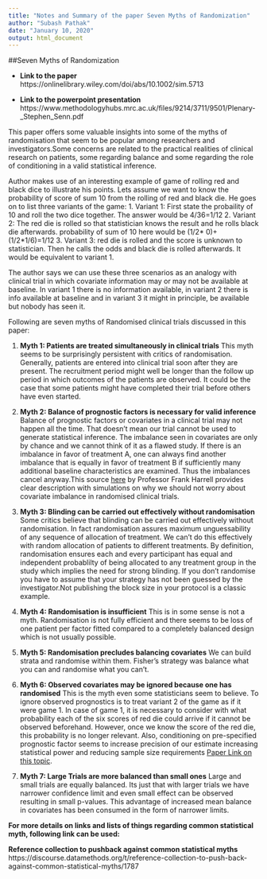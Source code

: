 ```yaml
---
title: "Notes and Summary of the paper Seven Myths of Randomization"
author: "Subash Pathak"
date: "January 10, 2020"
output: html_document
---
```


##Seven Myths of Randomization

* **Link to the paper**
https://onlinelibrary.wiley.com/doi/abs/10.1002/sim.5713

* **Link to the powerpoint presentation**
https://www.methodologyhubs.mrc.ac.uk/files/9214/3711/9501/Plenary-_Stephen_Senn.pdf



This paper offers some valuable insights into some of the myths of randomisation that seem to be popular among researchers and investigators.Some concerns are related to the practical realities of clinical research on patients, some regarding balance and some regarding the role of conditioning in a valid statistical inference.

Author makes use of an interesting example of game of rolling red and black dice to illustrate his points. Lets assume we want to know the probability of score of sum 10 from the rolling of red and black die. He goes on to list three variants of the game:
1. Variant 1: First state the probaility of 10 and roll the two dice together. The answer would be 4/36=1/12
2. Variant 2: The red die is rolled so that statistician knows the result and he rolls black die afterwards. probability of sum of 10 here would be (1/2* 0)+ (1/2*1/6)=1/12
3. Variant 3: red die is rolled and the score is unknown to statistician. Then he calls the odds and black die is rolled afterwards. It would be equivalent to variant 1.

The author says we can use these three scenarios as an analogy with clinical trial in which covariate information may or may not be available at baseline. In variant 1 there is no information available, in variant 2 there is info available at baseline and in variant 3 it might in principle, be available but nobody has seen it.

Following are seven myths of Randomised clinical trials discussed in this paper:

1. **Myth 1: Patients are treated simultaneously in clinical trials**
This myth seems to be surprisingly persistent with critics of randomisation. Generally, patients are entered into clinical trial soon after they are present. The recruitment period might well be longer than the follow up period in which outcomes of the patients are observed. It could be the case that some patients might have completed their trial before others have even started.

2. **Myth 2: Balance of prognostic factors is necessary for valid inference**
Balance of prognostic factors or covariates in a clinical trial may not happen all the time. That doesn't mean our trial cannot be used to generate statistical inference. The imbalance seen in covariates are only by chance and we cannot think of it as a flawed study. If there is an imbalance in favor of treatment A, one can always find another imbalance that is equally in favor of treatment B if sufficiently many additional baseline characteristics are examined. Thus the imbalances cancel anyway.This source [here](https://discourse.datamethods.org/t/should-we-ignore-covariate-imbalance-and-stop-presenting-a-stratified-table-one-for-randomized-trials/547/3) by Professor Frank Harrell provides clear description with simulations on why we should not worry about covariate imbalance in randomised clinical trials.

3. **Myth 3: Blinding can be carried out effectively without randomisation**
Some critics believe that blinding can be carried out effectively without randomisation. In fact randomisation assures maximum unguessability of any sequence of allocation of treatment. We can't do this effectively with random allocation of patients to different treatments. By definition, randomisation ensures each and every participant has equal and independent probablilty of being allocated to any treatment group in the study which implies the need for strong blinding. If you don't randomise you have to assume that your strategy has not been guessed by the investigator.Not publishing the block size in your protocol is a classic example.

4. **Myth 4: Randomisation is insufficient**
This is in some sense is not a myth. Randomisation is not fully efficient and there seems to be loss of one patient per factor fitted compared to a completely balanced design which is not usually possible.

5. **Myth 5: Randomisation precludes balancing covariates**
We can build strata and randomise within them. Fisher's strategy was balance what you can and randomise what you can't.

6. **Myth 6: Observed covariates may be ignored because one has randomised**
This is the myth even some statisticians seem to believe. To ignore observed prognostics is to treat variant 2 of the game as if it were game 1. In case of game 1, it is necessary to consider with what probability each of the six scores of red die could arrive if it cannot be observed beforehand. However, once we know the score of the red die, this probability is no longer relevant. Also, conditioning on pre-specified prognostic factor seems to increase precision of our estimate increasing statistical power and reducing sample size requirements [Paper Link on this topic](https://www.jclinepi.com/article/S0895-4356(03)00379-2/fulltext).

7. **Myth 7: Large Trials are more balanced than small ones**
Large and small trials are equally balanced. Its just that with larger trials we have narrower confidence limit and even small effect can be observed resulting in small p-values.  This advantage of increased mean balance in covariates has been consumed in the form of narrower limits.


**For more details on links and lists of things regarding common statistical myth, following link can be used:**

**Reference collection to pushback against common statistical myths**
https://discourse.datamethods.org/t/reference-collection-to-push-back-against-common-statistical-myths/1787







